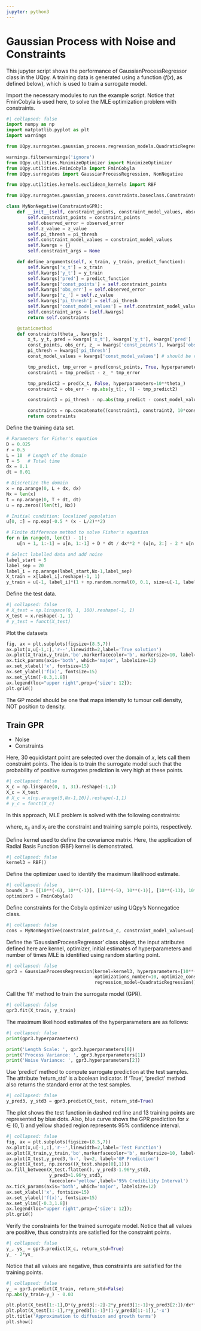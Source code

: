 ```yaml
---
jupyter: python3
---
```



# Gaussian Process with Noise and Constraints

This jupyter script shows the performance of GaussianProcessRegressor class in the UQpy. A training data is generated
using a function ($f(x)$, as defined below), which is used to train a surrogate model.


Import the necessary modules to run the example script. Notice that FminCobyla is used here, to solve the MLE
optimization problem with constraints.


```python
#| collapsed: false
import numpy as np
import matplotlib.pyplot as plt
import warnings

from UQpy.surrogates.gaussian_process.regression_models.QuadraticRegression import QuadraticRegression

warnings.filterwarnings('ignore')
from UQpy.utilities.MinimizeOptimizer import MinimizeOptimizer
from UQpy.utilities.FminCobyla import FminCobyla
from UQpy.surrogates import GaussianProcessRegression, NonNegative

from UQpy.utilities.kernels.euclidean_kernels import RBF
```


```python
from UQpy.surrogates.gaussian_process.constraints.baseclass.Constraints import ConstraintsGPR

class MyNonNegative(ConstraintsGPR):
    def __init__(self, constraint_points, constraint_model_values, observed_error=0.01, z_value=2, pi_thresh=0.01):
        self.constraint_points = constraint_points
        self.observed_error = observed_error
        self.z_value = z_value
        self.pi_thresh = pi_thresh
        self.constraint_model_values = constraint_model_values
        self.kwargs = {}
        self.constraint_args = None

    def define_arguments(self, x_train, y_train, predict_function):
        self.kwargs['x_t'] = x_train
        self.kwargs['y_t'] = y_train
        self.kwargs['pred'] = predict_function
        self.kwargs['const_points'] = self.constraint_points
        self.kwargs['obs_err'] = self.observed_error
        self.kwargs['z_'] = self.z_value
        self.kwargs['pi_thresh'] = self.pi_thresh
        self.kwargs['const_model_values'] = self.constraint_model_values
        self.constraint_args = [self.kwargs]
        return self.constraints

    @staticmethod
    def constraints(theta_, kwargs):
        x_t, y_t, pred = kwargs['x_t'], kwargs['y_t'], kwargs['pred']
        const_points, obs_err, z_ = kwargs['const_points'], kwargs['obs_err'], kwargs['z_']
        pi_thresh = kwargs['pi_thresh']
        const_model_values = kwargs['const_model_values'] # should be vector of model values at the const_points (different to data values)

        tmp_predict, tmp_error = pred(const_points, True, hyperparameters=10**theta_)
        constraint1 = tmp_predict - z_ * tmp_error

        tmp_predict2 = pred(x_t, False, hyperparameters=10**theta_)
        constraint2 = obs_err - np.abs(y_t[:, 0] - tmp_predict2)

        constraint3 = pi_thresh - np.abs(tmp_predict - const_model_values) 

        constraints = np.concatenate((constraint1, constraint2, 10*constraint3), axis=None)
        return constraints
```


Define the training data set. 

```python
# Parameters for Fisher's equation
D = 0.025
r = 0.5
L = 10  # Length of the domain
T = 5   # Total time
dx = 0.1
dt = 0.01

# Discretize the domain
x = np.arange(0, L + dx, dx)
Nx = len(x)
t = np.arange(0, T + dt, dt)
u = np.zeros((len(t), Nx))

# Initial condition: localized population
u[0, :] = np.exp(-0.5 * (x - L/2)**2)

# Finite difference method to solve Fisher's equation
for n in range(0, len(t) - 1):
    u[n + 1, 1:-1] = u[n, 1:-1] + D * dt / dx**2 * (u[n, 2:] - 2 * u[n, 1:-1] + u[n, :-2]) + r * dt * u[n, 1:-1] * (1 - u[n, 1:-1])

# Select labelled data and add noise
label_start = 5
label_sep = 20
label_i = np.arange(label_start,Nx-1,label_sep)
X_train = x[label_i].reshape(-1, 1)
y_train = u[-1, label_i]*(1 + np.random.normal(0, 0.1, size=u[-1, label_i].shape))  # Adding noise

```

Define the test data.


```python
#| collapsed: false
# X_test = np.linspace(0, 1, 100).reshape(-1, 1)
X_test = x.reshape(-1, 1)
# y_test = funct(X_test)
```


Plot the datasets

```python
fig, ax = plt.subplots(figsize=(8.5,7))
ax.plot(x,u[-1,:],'r--',linewidth=2,label='True solution')
ax.plot(X_train,y_train,'bo',markerfacecolor='b', markersize=10, label='Labelled Training Data')
ax.tick_params(axis='both', which='major', labelsize=12)
ax.set_xlabel('x', fontsize=15)
ax.set_ylabel('f(x)', fontsize=15)
ax.set_ylim([-0.3,1.8])
ax.legend(loc="upper right",prop={'size': 12});
plt.grid()

```

The GP model should be one that maps intensity to tumour cell density, NOT position to density. 


## Train GPR
- Noise
- Constraints

Here, 30 equidistant point are selected over the domain of $x$, lets call them constraint points. The idea is to
train the surrogate model such that the probability of positive surrogates prediction is very high at these points.


```python
#| collapsed: false
X_c = np.linspace(0, 1, 31).reshape(-1,1)
X_c = X_test
# X_c = x[np.arange(5,Nx-1,10)].reshape(-1,1)
# y_c = funct(X_c)
```

In this approach, MLE problem is solved with the following constraints:

\begin{align}\hat{y}(x_c)-Z \sigma_{\hat{y}}(x_c) > 0  \quad \quad Z = 2\end{align}
\begin{align}|\hat{y}(x_t) - y(x_t)| < \epsilon   \quad \quad \epsilon = 0.3\end{align}

where, $x_c$ and $x_t$ are the constraint and training sample points, respectively.

Define kernel used to define the covariance matrix. Here, the application of Radial Basis Function (RBF) kernel is
demonstrated.


```python
#| collapsed: false
kernel3 = RBF()
```

Define the optimizer used to identify the maximum likelihood estimate.


```python
#| collapsed: false
bounds_3 = [[10**(-6), 10**(-1)], [10**(-5), 10**(-1)], [10**(-13), 10**(-5)]]
optimizer3 = FminCobyla()
```

Define constraints for the Cobyla optimizer using UQpy's Nonnegatice class.


```python
#| collapsed: false
cons = MyNonNegative(constraint_points=X_c, constraint_model_values=u[-1,], observed_error=0.03, z_value=2)
```

Define the 'GaussianProcessRegressor' class object, the input attributes defined here are kernel, optimizer, initial
estimates of hyperparameters and number of times MLE is identified using random starting point.


```python
#| collapsed: false
gpr3 = GaussianProcessRegression(kernel=kernel3, hyperparameters=[10**(-3), 10**(-2), 10**(-10)], optimizer=optimizer3,
                                 optimizations_number=10, optimize_constraints=cons, bounds=bounds_3, noise=True,
                                 regression_model=QuadraticRegression())
```

Call the 'fit' method to train the surrogate model (GPR).


```python
#| collapsed: false
gpr3.fit(X_train, y_train)
```

The maximum likelihood estimates of the hyperparameters are as follows:


```python
#| collapsed: false
print(gpr3.hyperparameters)

print('Length Scale: ', gpr3.hyperparameters[0])
print('Process Variance: ', gpr3.hyperparameters[1])
print('Noise Variance: ', gpr3.hyperparameters[2])
```

Use 'predict' method to compute surrogate prediction at the test samples. The attribute 'return_std' is a boolean
indicator. If 'True', 'predict' method also returns the standard error at the test samples.


```python
#| collapsed: false
y_pred3, y_std3 = gpr3.predict(X_test, return_std=True)
```

The plot shows the test function in dashed red line and 13 training points are represented by blue dots. Also, blue
curve shows the GPR prediction for $x \in (0, 1)$ and yellow shaded region represents 95% confidence interval.


```python
#| collapsed: false
fig, ax = plt.subplots(figsize=(8.5,7))
ax.plot(x,u[-1,:],'r--',linewidth=2,label='Test Function')
ax.plot(X_train,y_train,'bo',markerfacecolor='b', markersize=10, label='Training Data')
ax.plot(X_test,y_pred3,'b-', lw=2, label='GP Prediction')
ax.plot(X_test, np.zeros((X_test.shape[0],1)))
ax.fill_between(X_test.flatten(), y_pred3-1.96*y_std3,
                y_pred3+1.96*y_std3,
                facecolor='yellow',label='95% Credibility Interval')
ax.tick_params(axis='both', which='major', labelsize=12)
ax.set_xlabel('x', fontsize=15)
ax.set_ylabel('f(x)', fontsize=15)
ax.set_ylim([-0.3,1.8])
ax.legend(loc="upper right",prop={'size': 12});
plt.grid()
```

Verify the constraints for the trained surrogate model. Notice that all values are positive, thus constraints are
satisfied for the constraint points.


```python
#| collapsed: false
y_, ys_ = gpr3.predict(X_c, return_std=True)
y_ - 2*ys_
```

Notice that all values are negative, thus constraints are satisfied for the training points.


```python
#| collapsed: false
y_ = gpr3.predict(X_train, return_std=False)
np.abs(y_train-y_) - 0.03
```

```python

plt.plot(X_test[1:-1],D*(y_pred3[:-2]-2*y_pred3[1:-1]+y_pred3[2:])/dx**2,'-x')
plt.plot(X_test[1:-1],r*y_pred3[1:-1]*(1-y_pred3[1:-1]),'-x')
plt.title('Approximation to diffusion and growth terms')
plt.show()
```